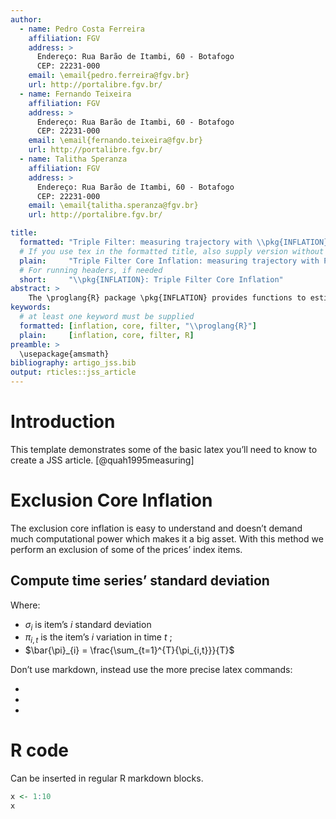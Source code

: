 ```yaml
---
author:
  - name: Pedro Costa Ferreira
    affiliation: FGV
    address: >
      Endereço: Rua Barão de Itambi, 60 - Botafogo
      CEP: 22231-000
    email: \email{pedro.ferreira@fgv.br}
    url: http://portalibre.fgv.br/
  - name: Fernando Teixeira
    affiliation: FGV
    address: >
      Endereço: Rua Barão de Itambi, 60 - Botafogo
      CEP: 22231-000
    email: \email{fernando.teixeira@fgv.br}
    url: http://portalibre.fgv.br/
  - name: Talitha Speranza
    affiliation: FGV
    address: >
      Endereço: Rua Barão de Itambi, 60 - Botafogo
      CEP: 22231-000
    email: \email{talitha.speranza@fgv.br}
    url: http://portalibre.fgv.br/

title:
  formatted: "Triple Filter: measuring trajectory with \\pkg{INFLATION}"
  # If you use tex in the formatted title, also supply version without
  plain:     "Triple Filter Core Inflation: measuring trajectory with Package INFLATION"
  # For running headers, if needed
  short:     "\\pkg{INFLATION}: Triple Filter Core Inflation"
abstract: > 
    The \proglang{R} package \pkg{INFLATION} provides functions to estimate the core inflation. Apart from the established exclusion (\code{core.ex}), trimming (\code{core.ma}) and double weighting (\code{core.dp}) core inflation filters the package brings a new way to estimate core inflation. In countries with higher inflation rates than traditional OECD countries, as is the case of Brazil, the existent filters do not seem to deliver much information about prices' level. To address this issue, we implement the Triple-Filter core inflation. This method consists of trimming the mean with smoothed items, perform a seasonal adjustment and finally applying moving average. This paper constitutes a companion paper to the package, introducing the core functions parameters, detailing all the core estimation techniques and providing implementation details. It also presents examples where the Triple Filter outperforms the more orthodox alternatives. 
keywords:
  # at least one keyword must be supplied
  formatted: [inflation, core, filter, "\\proglang{R}"]
  plain:     [inflation, core, filter, R]
preamble: >
  \usepackage{amsmath}
bibliography: artigo_jss.bib
output: rticles::jss_article
---
```


# Introduction

This template demonstrates some of the basic latex you'll need to know to create a JSS article. [@quah1995measuring]

# Exclusion Core Inflation

The exclusion core inflation is easy to understand and doesn't demand much computational power which makes it a big asset. With this method we perform an exclusion of some of the prices' index items. 

## Compute time series' standard deviation

\begin{align}
\sigma_{i} = \sqrt{\frac{\sum\nolimits_{t=1}^{T}{(\pi_{i,t}-\bar{\pi}_{i}})^2}{T-1}}
\end{align}

Where:

* $\sigma_i$ is item's $i$ standard deviation
* $\pi_{i,t}$ is the item's $i$ variation in time $t$ ; 
* $\bar{\pi}_{i} = \frac{\sum_{t=1}^{T}{\pi_{i,t}}}{T}$


Don't use markdown, instead use the more precise latex commands:

* \proglang{Java}
* \pkg{plyr}
* \code{print("abc")}

# R code

Can be inserted in regular R markdown blocks.

```r
x <- 1:10
x
```
